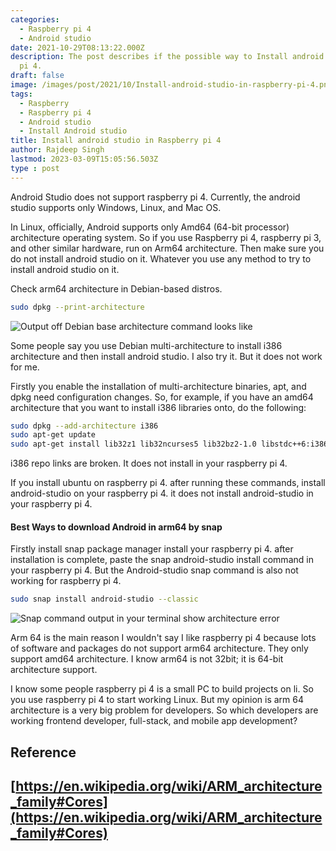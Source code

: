 ```yaml
---
categories:
  - Raspberry pi 4
  - Android studio
date: 2021-10-29T08:13:22.000Z
description: The post describes if the possible way to Install android studio in raspberry
  pi 4.
draft: false
image: /images/post/2021/10/Install-android-studio-in-raspberry-pi-4.png
tags:
  - Raspberry
  - Raspberry pi 4
  - Android studio
  - Install Android studio
title: Install android studio in Raspberry pi 4
author: Rajdeep Singh
lastmod: 2023-03-09T15:05:56.503Z
type : post
---
```


Android Studio does not support raspberry pi 4. Currently, the android studio
supports only Windows, Linux, and Mac OS.

In Linux, officially, Android supports only Amd64 (64-bit processor)
architecture operating system. So if you use Raspberry pi 4, raspberry pi 3,
and other similar hardware, run on Arm64 architecture. Then make sure you do not
install android studio on it. Whatever you use any method to try to install
android studio on it.

Check arm64 architecture in Debian-based distros.

```bash
sudo dpkg --print-architecture
```

![Output off Debian base architecture command looks like](/images/post/2021/10/carbon.png "Output off Debian base architecture command looks like")

Some people say you use Debian multi-architecture to install i386 architecture
and then install android studio. I also try it. But it does not work for me.

Firstly you enable the installation of multi-architecture binaries, apt, and
dpkg need configuration changes. So, for example, if you have an amd64
architecture that you want to install i386 libraries onto, do the following:

```bash
sudo dpkg --add-architecture i386
sudo apt-get update
sudo apt-get install lib32z1 lib32ncurses5 lib32bz2-1.0 libstdc++6:i386 libfontconfig1:i386 libxext6:i386 libxrender1:i386 libgstreamer-plugins-base0.10-0:i386
```

i386 repo links are broken. It does not install in your raspberry pi 4.

If you install ubuntu on raspberry pi 4. after running these commands, install
android-studio on your raspberry pi 4. it does not install android-studio in
your raspberry pi 4.

#### Best Ways to download Android in arm64 by snap

Firstly install snap package manager install your raspberry pi 4. after
installation is complete, paste the snap android-studio install command in your
raspberry pi 4. But the Android-studio snap command is also not working for
raspberry pi 4.

```bash
sudo snap install android-studio --classic
```

![Snap command output in your terminal show architecture error](/images/post/2021/10/install-android-studio-on-raspberry-pi-4.png "Snap command output in your terminal show architecture error")

Arm 64 is the main reason I wouldn't say I like raspberry pi 4 because lots of
software and packages do not support arm64 architecture. They only support amd64
architecture. I know arm64 is not 32bit; it is 64-bit architecture support.

I know some people raspberry pi 4 is a small PC to build projects on li. So you
use raspberry pi 4 to start working Linux. But my opinion is arm 64 architecture
is a very big problem for developers. So which developers are working frontend
developer, full-stack, and mobile app development?

## Reference

## [https://en.wikipedia.org/wiki/ARM_architecture_family#Cores](https://en.wikipedia.org/wiki/ARM_architecture_family#Cores)
